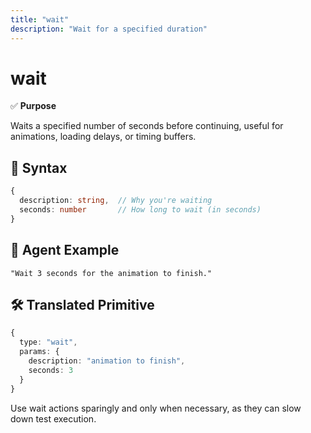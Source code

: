 ```yaml
---
title: "wait"
description: "Wait for a specified duration"
---
```


# wait

✅ **Purpose**

Waits a specified number of seconds before continuing, useful for animations, loading delays, or timing buffers.

## 🧩 Syntax

```typescript
{
  description: string,  // Why you're waiting
  seconds: number       // How long to wait (in seconds)
}
```

## 💬 Agent Example

```
"Wait 3 seconds for the animation to finish."
```

## 🛠️ Translated Primitive

```typescript
{
  type: "wait",
  params: {
    description: "animation to finish",
    seconds: 3
  }
}
```

<Tip>
  Use wait actions sparingly and only when necessary, as they can slow down test execution.
</Tip> 